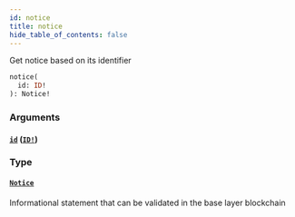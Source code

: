 ```yaml
---
id: notice
title: notice
hide_table_of_contents: false
---
```



Get notice based on its identifier

```graphql
notice(
  id: ID!
): Notice!
```


### Arguments

#### [`id`](#) ([`ID!`](../scalars/id.mdx))




### Type

#### [`Notice`](../objects/notice.mdx)

Informational statement that can be validated in the base layer blockchain




